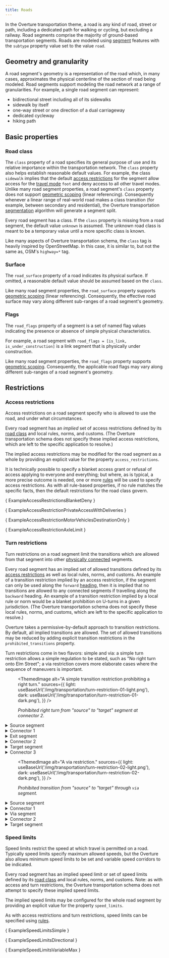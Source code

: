 ```yaml
---
title: Roads
---
```



In the Overture transportation theme, a road is any kind of road,
street or path, including a dedicated path for walking or cycling, but excluding a railway. Road segments comprise the majority of ground-based transportation segments. Roads are modeled using [segment](/schema/reference/transportation/segment) features with the `subtype` property value set to the value `road`.

## Geometry and granularity

A road segment's geometry is a representation of the road which,
in many cases, approximates the physical centerline of the section of
road being modeled. Road segments support modeling the road network at a range of
granularities. For example, a single road segment can represent:

- bidirectional street including all of its sidewalks
- sidewalk by itself
- one-way street or one direction of a dual carriageway
- dedicated cycleway
- hiking path

## Basic properties

### Road class

The `class` property of a road specifies its general purpose of use
and its relative importance within the transportation network. The
`class` property also helps establish reasonable default values.
For example, the class `sidewalk` implies that the default
[access restrictions](#access-restrictions) for the segment allow access for the [travel mode](/schema/concepts/by-theme/transportation/travel-modes) `foot` and deny access to all other
travel modes. Unlike many road segment properties, a road segment's `class`
property does not support [geometric scoping](/schema/concepts/scoping-rules#geometric-scoping-linear-referencing) (linear referencing). Consequently whenever a linear range of real-world road makes a class transition (for example, between secondary and residential), the Overture transportation
[segmentation](/schema/concepts/by-theme/transportation/shape-connectivity#segmentation) algorithm will generate a segment split.

Every road segment has a class. If the `class` property is missing
from a road segment, the default value `unknown` is assumed. The unknown
road class is meant to be a temporary value until a more specific class
is known.

<!--
 TODO: What's the difference between "unknown" and "unclassified"?
         https://github.com/OvertureMaps/schema-wg/issues/152
-->

Like many aspects of Overture transportation schema,
the `class` tag is heavily inspired by OpenStreetMap. In this
case, it is similar to, but not the same as, OSM's `highway=*` tag.

### Surface

The `road_surface` property of a road indicates its physical surface. If
omitted, a reasonable default value should be assumed based on the
`class`.

Like many road segment properties, the `road_surface` property supports [geometric scoping](/schema/concepts/scoping-rules#geometric-scoping-linear-referencing) (linear referencing). Consequently, the effective road surface may vary
along different sub-ranges of a road segment's geometry.

### Flags

The `road_flags` property of a segment is a set of named flag values
indicating the presence or absence of simple physical characteristics.

For example, a road segment with
`road_flags = [is_link, is_under_construction]` is a link segment that is
physically under construction.

Like many road segment properties, the `road_flags` property supports [geometric scoping](/schema/concepts/scoping-rules#geometric-scoping-linear-referencing). Consequently, the applicable road flags may vary along different sub-ranges of a road segment's geometry.

## Restrictions

### Access restrictions

Access restrictions on a road segment specify who is allowed to use the
road, and under what circumstances.

Every road segment has an *implied* set of access restrictions defined
by its [road class](#road-class) and local rules, norms, and customs.
(The Overture transportation schema does not specify these implied
access restrictions, which are left to the specific application to
resolve.)

The implied access restrictions may be modified for the road segment as
a whole by providing an explicit value for the property
`access_restrictions`.

It is technically possible to specify a blanket access grant or refusal
of access applying to everyone and everything; but where, as is typical,
a more precise outcome is needed, one or more [rules](/schema/concepts/scoping-rules#rules-and-rule-based-properties) will be used to specify access restrictions. As with all rule-based properties, if no rule matches the specific facts, then the default restrictions for the road class govern.

<Tabs>
  <TabItem value="blanketDenial" label="Blanket denial of access." default>

<CodeBlock language="yaml">{ ExampleAccessRestrictionsBlanketDeny }</CodeBlock>

  </TabItem>

  <TabItem value="businessHoursDelivery" label="Private access, deliveries OK during business hours." default>

<CodeBlock language="yaml">{ ExampleAccessRestrictionPrivateAccessWithDeliveries }</CodeBlock>

  </TabItem>

  <TabItem value="noMotorVehiclesExceptDestination" label="No motor vehicles except to destination." default>

<CodeBlock language="yaml">{ ExampleAccessRestrictionMotorVehiclesDestinationOnly }</CodeBlock>

  </TabItem>

  <TabItem value="noNorthboundTrucks" label="No trucks with &ge; 5 axles." default>

<CodeBlock language="yaml">{ ExampleAccessRestrictionAxleLimit }</CodeBlock>

  </TabItem>
</Tabs>

### Turn restrictions

Turn restrictions on a road segment limit the transitions which are
allowed from that segment into other [physically connected](/schema/concepts/by-theme/transportation/shape-connectivity#physical-connectivity) segments.

Every road segment has an implied set of allowed transitions
defined by its [access restrictions](#access-restrictions) as well as
local rules, norms, and customs. An example of a transition restriction
implied by an access restriction, if the segment can only be used along the `forward` [heading](/schema/concepts/by-theme/transportation/shape-connectivity#heading), then it is implied that no transitions are allowed to any connected segments if travelling
along the `backward` heading. An example of a transition restriction
implied by a local rule or norm would be a blanket prohibition on
U-turns in a given jurisdiction. (The Overture transportation schema
does not specify these local rules, norms, and customs, which are left
to the specific application to resolve.)

Overture takes a permissive-by-default approach to transition
restrictions. By default, all implied transitions are allowed. The
set of allowed transitions may be reduced by adding explicit transition
restrictions in the `prohibited_transitions` property.

Turn restrictions come in two flavors: simple and via: a simple turn
restriction allows a simple regulation to be stated, such as "No right
turn onto Elm Street"; a via restriction covers more elaborate cases
where the sequence of maneuvers is important.

<Tabs>
  <TabItem value="simple" label="Simple restriction." default>

<div style={{ width: "40.5%", float: "left" }}>

<figure>

<ThemedImage
  alt="A simple transition restriction prohibiting a right turn."
  sources={{
    light: useBaseUrl('/img/transportation/turn-restriction-01-light.png'),
    dark: useBaseUrl('/img/transportation/turn-restriction-01-dark.png'),
  }}
/>

<figcaption>

*Prohibited right turn from "source" to "target" segment at connector 2.*

</figcaption>

</figure>

</div>

<div style={{ width: "59.5%", float: "right" }}>

<details>
<summary>Source segment</summary>
<CodeBlock language="yaml">{ ExampleTurnRestriction1Source }</CodeBlock>
</details>

<details>
<summary>Connector 1</summary>

*This connector is not an important part of the example, since it does
not participate in the turn restriction, but it is included to bring
real-world context to the example.*

<CodeBlock language="yaml">{ ExampleTurnRestriction1Connector1 }</CodeBlock>
</details>

<details>
<summary>Exit segment</summary>

*This segment is not an important part of the example, since all implied
transitions are allowed on it. We include it to bring real-world context
to the example.*

<CodeBlock language="yaml">{ ExampleTurnRestriction1Exit }</CodeBlock>

</details>

<details>
<summary>Connector 2</summary>

*The right turn from the source segment (`forward` heading) to the
target segment (`forward` heading) is prohibited at this connector.*

<CodeBlock language="yaml">{ ExampleTurnRestriction1Connector2 }</CodeBlock>
</details>

<details>
<summary>Target segment</summary>

*Traffic heading `forward` on the source segment may not enter this
segment heading `forward`, i.e. the right turn from the source segment
to this segment is prohibited.*

<CodeBlock language="yaml">{ ExampleTurnRestriction1Target }</CodeBlock>
</details>

<details>
<summary>Connector 3</summary>

*This connector is not an important part of the example, since it does
not participate in the turn restriction, but it is included to bring
real-world context to the example.*

<CodeBlock language="yaml">{ ExampleTurnRestriction1Connector3 }</CodeBlock>
</details>


</div>

<div style={{ clear: "both" }}/>

  </TabItem>

  <TabItem value="via" label="Via restriction" default>

<div style={{ width: "40.5%", float: "left" }}>

<figure>

<ThemedImage
  alt="A via restriction."
  sources={{
    light: useBaseUrl('/img/transportation/turn-restriction-02-light.png'),
    dark: useBaseUrl('/img/transportation/turn-restriction-02-dark.png'),
  }}
/>

<figcaption>

*Prohibited transition from "source" to "target" through `via` segment.*

</figcaption>

</figure>

</div>

<div style={{ width: "59.5%", float: "right" }}>

<details>
<summary>Source segment</summary>
<CodeBlock language="yaml">{ ExampleTurnRestriction2Source }</CodeBlock>
</details>

<details>
<summary>Connector 1</summary>
<CodeBlock language="yaml">{ ExampleTurnRestriction2Connector1 }</CodeBlock>
</details>

<details>
<summary>Via segment</summary>
<CodeBlock language="yaml">{ ExampleTurnRestriction2Via }</CodeBlock>
</details>

<details>
<summary>Connector 2</summary>
<CodeBlock language="yaml">{ ExampleTurnRestriction2Connector2 }</CodeBlock>
</details>

<details>
<summary>Target segment</summary>
<CodeBlock language="yaml">{ ExampleTurnRestriction2Target }</CodeBlock>
</details>

</div>

<div style={{ clear: "both" }}/>

  </TabItem>
</Tabs>

### Speed limits

Speed limits restrict the speed at which travel is permitted on a road.
Typically speed limits specify maximum allowed speeds, but the
Overture also allows minimum speed limits to be set and variable speed
corridors to be indicated.

Every road segment has an implied speed limit or set of speed limits
defined by its [road class](#road-class) and local rules, norms, and
customs. Note: as with access and turn restrictions, the Overture
transportation schema does not attempt to specify these implied speed
limits.

The implied speed limits may be configured for the whole road segment by
providing an explicit value for the property
`speed_limits`.

As with access restrictions and turn restrictions, speed limits can be specified using [rules](/schema/concepts/scoping-rules#rules-and-rule-based-properties).

<Tabs>
  <TabItem value="speedLimitSimple" label="Simple speed limit" default>

<CodeBlock language="yaml">{ ExampleSpeedLimitsSimple }</CodeBlock>

  </TabItem>

  <TabItem value="speedLimitDirectional" label="Different speed limit for northbound trucks" default>

<CodeBlock language="yaml">{ ExampleSpeedLimitsDirectional }</CodeBlock>

  </TabItem>

  <TabItem value="speedLimitVariable" label="Variable speed corridor" default>

<CodeBlock language="yaml">{ ExampleSpeedLimitsVariableMax }</CodeBlock>

  </TabItem>
</Tabs>
